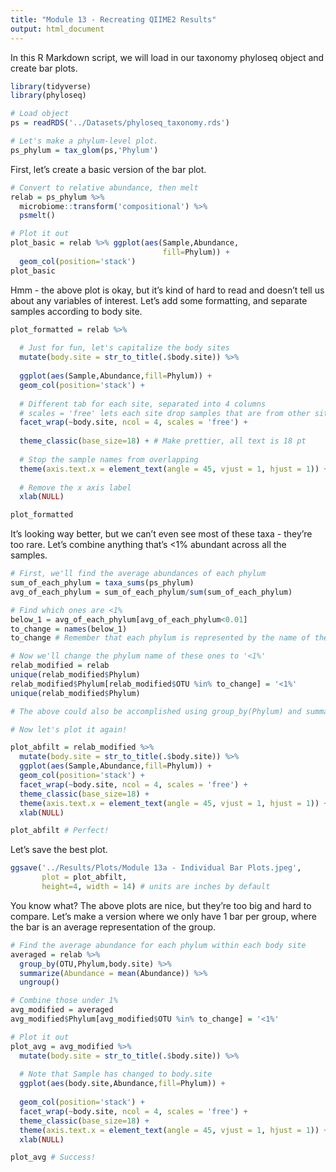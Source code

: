 ```yaml
---
title: "Module 13 - Recreating QIIME2 Results"
output: html_document
---
```


In this R Markdown script, we will load in our taxonomy phyloseq object and create bar plots.

```r
library(tidyverse)
library(phyloseq)

# Load object
ps = readRDS('../Datasets/phyloseq_taxonomy.rds')

# Let's make a phylum-level plot.
ps_phylum = tax_glom(ps,'Phylum')
```

First, let's create a basic version of the bar plot.

```r
# Convert to relative abundance, then melt
relab = ps_phylum %>% 
  microbiome::transform('compositional') %>% 
  psmelt()

# Plot it out
plot_basic = relab %>% ggplot(aes(Sample,Abundance,
                                  fill=Phylum)) +
  geom_col(position='stack')
plot_basic
```

Hmm - the above plot is okay, but it's kind of hard to read and doesn't tell us about any variables of interest. Let's add some formatting, and separate samples according to body site.

```r
plot_formatted = relab %>% 
  
  # Just for fun, let's capitalize the body sites
  mutate(body.site = str_to_title(.$body.site)) %>% 
  
  ggplot(aes(Sample,Abundance,fill=Phylum)) +
  geom_col(position='stack') +
  
  # Different tab for each site, separated into 4 columns
  # scales = 'free' lets each site drop samples that are from other sites
  facet_wrap(~body.site, ncol = 4, scales = 'free') +
  
  theme_classic(base_size=18) + # Make prettier, all text is 18 pt
  
  # Stop the sample names from overlapping
  theme(axis.text.x = element_text(angle = 45, vjust = 1, hjust = 1)) +
  
  # Remove the x axis label
  xlab(NULL)

plot_formatted
```

It's looking way better, but we can't even see most of these taxa - they're too rare. Let's combine anything that's \<1% abundant across all the samples.

```r
# First, we'll find the average abundances of each phylum
sum_of_each_phylum = taxa_sums(ps_phylum)
avg_of_each_phylum = sum_of_each_phylum/sum(sum_of_each_phylum)

# Find which ones are <1%
below_1 = avg_of_each_phylum[avg_of_each_phylum<0.01]
to_change = names(below_1) 
to_change # Remember that each phylum is represented by the name of the first ASV in that phylum

# Now we'll change the phylum name of these ones to '<1%'
relab_modified = relab
unique(relab_modified$Phylum)
relab_modified$Phylum[relab_modified$OTU %in% to_change] = '<1%'
unique(relab_modified$Phylum)

# The above could also be accomplished using group_by(Phylum) and summarize(Abundance = mean(Abundance)) commands.

# Now let's plot it again!

plot_abfilt = relab_modified %>% 
  mutate(body.site = str_to_title(.$body.site)) %>% 
  ggplot(aes(Sample,Abundance,fill=Phylum)) +
  geom_col(position='stack') +
  facet_wrap(~body.site, ncol = 4, scales = 'free') +
  theme_classic(base_size=18) +
  theme(axis.text.x = element_text(angle = 45, vjust = 1, hjust = 1)) +
  xlab(NULL)

plot_abfilt # Perfect!
```

Let's save the best plot.

```r
ggsave('../Results/Plots/Module 13a - Individual Bar Plots.jpeg',
       plot = plot_abfilt,
       height=4, width = 14) # units are inches by default
```

You know what? The above plots are nice, but they're too big and hard to compare. Let's make a version where we only have 1 bar per group, where the bar is an average representation of the group.

```r
# Find the average abundance for each phylum within each body site
averaged = relab %>% 
  group_by(OTU,Phylum,body.site) %>% 
  summarize(Abundance = mean(Abundance)) %>% 
  ungroup()

# Combine those under 1% 
avg_modified = averaged
avg_modified$Phylum[avg_modified$OTU %in% to_change] = '<1%'

# Plot it out
plot_avg = avg_modified %>% 
  mutate(body.site = str_to_title(.$body.site)) %>% 
  
  # Note that Sample has changed to body.site
  ggplot(aes(body.site,Abundance,fill=Phylum)) +
  
  geom_col(position='stack') +
  facet_wrap(~body.site, ncol = 4, scales = 'free') +
  theme_classic(base_size=18) +
  theme(axis.text.x = element_text(angle = 45, vjust = 1, hjust = 1)) +
  xlab(NULL)

plot_avg # Success!
```

